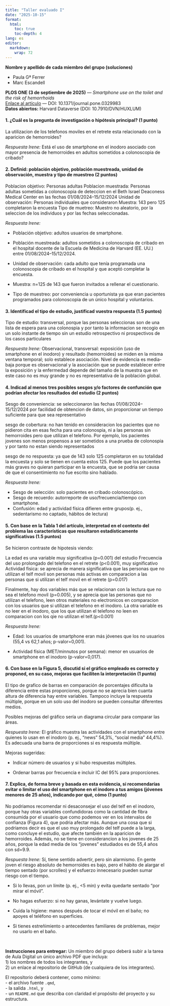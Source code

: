 ```yaml
---
title: "Taller evaluado I"
date: "2025-10-15"
format:
  html:
    toc: true
    toc-depth: 4
lang: es
editor: 
  markdown: 
    wrap: 72
---
```


**Nombre y apellido de cada miembro del grupo (soluciones)**

-   Paula Gª Ferrer
-   Marc Escandell

::: {.callout-important title="Artículo a revisar"}
**PLOS ONE (3 de septiembre de 2025)** — *Smartphone use on the toilet
and the risk of hemorrhoids*\
[Enlace al
artículo](https://journals.plos.org/plosone/article?id=10.1371/journal.pone.0329983)
— DOI: 10.1371/journal.pone.0329983\
**Datos abiertos:** Harvard Dataverse (DOI: 10.7910/DVN/HUXLUM)
:::

<!-- Citas de contexto: artículo, fecha de publicación y dataset abierto. -->

#### 1. ¿Cuál es la pregunta de investigación o hipótesis principal? (1 punto)

La utilizacion de los telefonos moviles en el retrete esta relacionado
con la aparicion de hemorroides?

*Respuesta Irene:* Está el uso de smartphone en el inodoro asociado con
mayor presencia de hemorroides en adultos sometidos a colonoscopia de
cribado?

#### 2. Definid: población objetivo, población muestreada, unidad de observación, muestra y tipo de muestreo (2 puntos)

Poblacion objetivo: Personas adultas Poblacion muestrada: Personas
adultas sometidas a colonoscopia de deteccion en el Beth Israel
Deaconess Medical Center en las fechas 01/08/2024–15/12/2024 Unidad de
observación: Personas individuales que consideraron Muestra: 143 pero
125 completaron la encuesta Tipo de muetreo: Muestro no aleatorio, por
la seleccion de los individuos y por las fechas seleccionadas.

*Respuesta Irene:*

-   Población objetivo: adultos usuarios de smartphone.

-   Población muestreada: adultos sometidos a colonoscopia de cribado en
    el hospital docente de la Escuela de Medicina de Harvard (EE. UU.)
    entre 01/08/2024–15/12/2024.

-   Unidad de observación: cada adulto que tenía programada una
    colonoscopia de cribado en el hospital y que aceptó completar la
    encuesta.

-   Muestra: n=125 de 143 que fueron invitados a rellenar el
    cuestionario.

-   Tipo de muestreo: por conveniencia u oportunista ya que eran
    pacientes programados para colonoscopia de un único hospital y
    voluntarios.

#### 3. Identificad el tipo de estudio, justificad vuestra respuesta (1.5 puntos)

Tipo de estudio: transversal, porque las personas seleccionas son de una
lista de espera para una colonospia y por tanto la informacion se
recogio en un solo instante de tiempo sin un estudio retrospectivo ni
prospectivos de los casos particulares

*Respuesta Irene:* Observacional, transversal: exposición (uso de
smartphone en el inodoro) y resultado (hemorroides) se miden en la misma
ventana temporal; solo establece asociación. Nivel de evidencia es
media-baja porque es observacional y la asociación que se puede
establecer entre la exposición y la enfermedad depende del tamaño de la
muestra que en este caso no es muy grande y no es representativa de la
población global.

#### 4. Indicad al menos tres posibles sesgos y/o factores de confunción que podrían afectar los resultados del estudio (2 puntos)

Sesgo de conveniencia: se seleccionaron las fechas 01/08/2024–15/12/2024
por facilidad de obtencion de datos, sin proporcionar un tiempo
suficiente para que sea representativo

sesgo de cobertura: no han tenido en consideracion los pacientes que no
pidieron cita en esas fecha para una colonospia, ni a las personas sin
hemorroides pero que utilizan el telefono. Por ejemplo, los pacientes
jovenes son menos propensos a ser sometidos a una prueba de colonospia y
por tanto no estan siendo representados

sesgo de no respuesta: ya que de 143 solo 125 completaron en su
totalidad la encuesta y solo se tienen en cuenta estos 125. Puede que
los pacientes más graves no quieran participar en la encuesta, que se
podria ser causa de que el consentimiento no fue escrito sino hablado.

*Respuesta Irene:*

-   Sesgo de selección: solo pacientes en cribado colonoscópico.
-   Sesgo de recuerdo: autorreporte de uso/frecuencia/tiempo con
    smartphone.
-   Confusión: edad y actividad física difieren entre grupos(p. ej.,
    sedentarismo no captado, hábitos de lectura)

#### 5. Con base en la Tabla 1 del artículo, interpretad en el contexto del problema las características que resultaron estadísticamente significativas (1.5 puntos)

Se hicieron contraste de hipotesis viendo:

La edad es una variable muy significativa (p=0.001) del estudio
Frecuencia del uso prolongado del telefono en el retrete (p\<0.001), muy
significativo Actividad fisica: se aprecia de manera significativa que
las personas que no utilizan el telf movil son personas más activas en
comparacion a las personas que si utilizan el telf movil en el retrete
(p=0.017)

Finalmente, hay dos variables más que se relacionan con la lectura que
no sea el telefono movil (p=0.005), y se aprecia que las personas que no
utilizan el telefono, leen otros materiales no electronicos en
comparacion con los usuarios que si utilizan el telefono en el inodoro.
La otra variable es no leer en el inodoro, que los que utilizan el
telefono no leen en comparacion con los qie no utilizan el
telf.(p\<0.001)

*Respuesta Irene:*

-   Edad: los usuarios de smartphone eran más jóvenes que los no
    usuarios (55,4 vs 62,1 años; p-valor=0,001).

-   Actividad física (MET/minnutos por semana): menor en usuarios de
    smartphone en el inodoro (p-valor=0,017).

#### 6. Con base en la Figura 5, discutid si el gráfico empleado es correcto y proponed, en su caso, mejoras que faciliten la interpretación (1 punto)

El tipo de grafico de barras en comparación de porcentajes dificulta la
diferencia entre estas proporciones, porque no se aprecia bien cuanta
altura de diferencia hay entre variables. Tampoco incluye la respuesta
múltiple, porque en un solo uso del inodoro se pueden consultar
diferentes medios.

Posibles mejoras del gráfico sería un diagrama circular para comparar
las áreas.

*Respuesta Irene:* El gráfico muestra las actividades con el smartphone
entre quienes lo usan en el inodoro (p. ej., “news” 54,3%, “social
media” 44,4%). Es adecuada una barra de proporciones si es respuesta
múltiple.

Mejoras sugeridas:

-   Indicar número de usuarios y si hubo respuestas múltiples.

-   Ordenar barras por frecuencia e incluir IC del 95% para
    proporciones.

#### 7. Explica, de forma breve y basada en esta evidencia, si recomendarías evitar o limitar el uso del smartphone en el inodoro a tus amigos (jóvenes menores de 25 años), indicando por qué, cómo (1 punto)

No podriamos recomendar ni desaconsejar el uso del telf en el inodoro,
porque hay otras variables confundidoras como la cantidad de fibra
consumida por el usuario que como podemos ver en los intervalos de
confianza (Figura 4), que podria afectar más. Aunque una cosa que si
podriamos decir es que el uso muy prolongado del telf puede a la larga,
como concluye el estudio, que afecte también en la aparicion de
hemorroides. Además, no se tiene en considerancion a los jovenes de 25
años, porque la edad media de los "jovenes" estudiados es de 55,4 años
con sd=9.9.

*Respuesta Irene:* Sí, tiene sentido advertir, pero sin alarmismo. En
gente joven el riesgo absoluto de hemorroides es bajo, pero el hábito de
alargar el tiempo sentado (por scrolleo) y el esfuerzo innecesario
pueden sumar riesgo con el tiempo.

-   Si lo llevas, pon un límite (p. ej., \<5 min) y evita quedarte
    sentado “por mirar el móvil”.

-   No hagas esfuerzo: si no hay ganas, levántate y vuelve luego.

-   Cuida la higiene: manos después de tocar el móvil en el baño; no
    apoyes el teléfono en superficies.

-   Si tienes estreñimiento o antecedentes familiares de problemas,
    mejor no usarlo en el baño.

<br>

**Instrucciones para entregar:** Un miembro del grupo deberá subir a la
tarea de Aula Digital un único archivo PDF que incluya:\
1) los nombres de todos los integrantes, y\
2) un enlace al repositorio de GitHub (de cualquiera de los
integrantes).

El repositorio deberá contener, como mínimo:\
- el archivo fuente `.qmd`,\
- la salida `.html`, y\
- un `README.md` que describa con claridad el propósito del proyecto y
su estructura.
